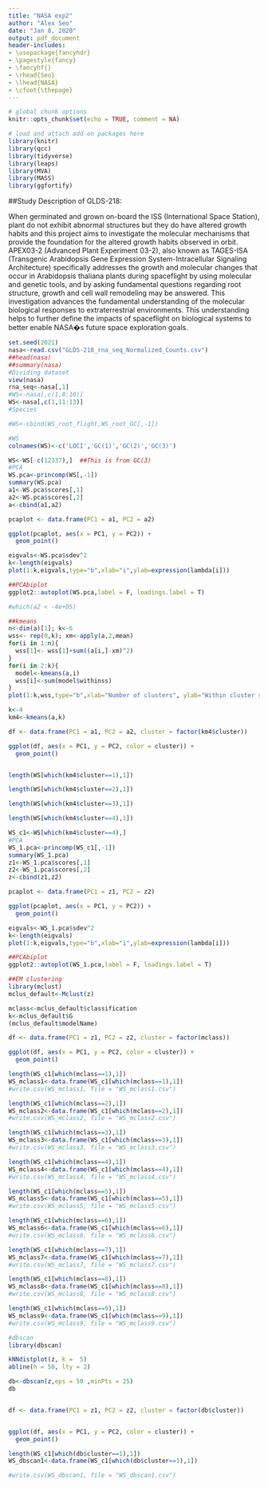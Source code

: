 ```yaml
---
title: "NASA exp2"
author: "Alex Seo"
date: "Jan 8, 2020"
output: pdf_document
header-includes:
- \usepackage{fancyhdr}
- \pagestyle{fancy}
- \fancyhf{}
- \rhead{Seo}
- \lhead{NASA}
- \cfoot{\thepage}
---
```


<!-- R chunk setup -->
```r
# global chunk options
knitr::opts_chunk$set(echo = TRUE, comment = NA)

# load and attach add-on packages here
library(knitr)
library(qcc)
library(tidyverse)
library(leaps)
library(MVA)
library(MASS)
library(ggfortify)
```

<!-- Page Break -->
\newpage

##Study Description of GLDS-218: 

When germinated and grown on-board the ISS (International Space Station), plant do not exhibit abnormal structures but they do have altered growth habits and this project aims to investigate the molecular mechanisms that provide the foundation for the altered growth habits observed in orbit. APEX03-2 (Advanced Plant Experiment 03-2), also known as TAGES-ISA (Transgenic Arabidopsis Gene Expression System-Intracellular Signaling Architecture) specifically addresses the growth and molecular changes that occur in Arabidopsis thaliana plants during spaceflight by using molecular and genetic tools, and by asking fundamental questions regarding root structure, growth and cell wall remodeling may be answered. This investigation advances the fundamental understanding of the molecular biological responses to extraterrestrial environments. This understanding helps to further define the impacts of spaceflight on biological systems to better enable NASA�s future space exploration goals.

```r
set.seed(2021)
nasa<-read.csv("GLDS-218_rna_seq_Normalized_Counts.csv")
##head(nasa)
##summary(nasa)
#Dividing dataset 
view(nasa)
rna_seq<-nasa[,1]
#WS<-nasa[,c(1,8:10)]
WS<-nasa[,c(1,11:13)]
#Species

#WS<-cbind(WS_root_flight,WS_root_GC[,-1])
```



```r
#WS
colnames(WS)<-c('LOCI','GC(1)','GC(2)','GC(3)')

WS<-WS[-c(12337),]  ##This is from GC(3)
#PCA
WS.pca<-princomp(WS[,-1])
summary(WS.pca)
a1<-WS.pca$scores[,1]
a2<-WS.pca$scores[,2]
a<-cbind(a1,a2)

pcaplot <- data.frame(PC1 = a1, PC2 = a2)

ggplot(pcaplot, aes(x = PC1, y = PC2)) +
  geom_point()

eigvals<-WS.pca$sdev^2
k<-length(eigvals)
plot(1:k,eigvals,type="b",xlab="i",ylab=expression(lambda[i]))

##PCAbiplot
ggplot2::autoplot(WS.pca,label = F, loadings.label = T)

#which(a2 < -4e+05)
```

```r
##kmeans
n<-dim(a)[1]; k<-6
wss<- rep(0,k); xm<-apply(a,2,mean)
for(i in 1:n){
  wss[1]<- wss[1]+sum((a[i,]-xm)^2)
}
for(i in 2:k){
  model<-kmeans(a,i)
  wss[i]<-sum(model$withinss)
}
plot(1:k,wss,type="b",xlab="Number of clusters", ylab="Within cluster sum of squares",main="Screeplot")

k<-4
km4<-kmeans(a,k)

df <- data.frame(PC1 = a1, PC2 = a2, cluster = factor(km4$cluster))

ggplot(df, aes(x = PC1, y = PC2, color = cluster)) +
  geom_point()


length(WS[which(km4$cluster==1),1])

length(WS[which(km4$cluster==2),1])

length(WS[which(km4$cluster==3),1])

length(WS[which(km4$cluster==4),1])
```


```r
WS_c1<-WS[which(km4$cluster==4),]
#PCA
WS_1.pca<-princomp(WS_c1[,-1])
summary(WS_1.pca)
z1<-WS_1.pca$scores[,1]
z2<-WS_1.pca$scores[,2]
z<-cbind(z1,z2)

pcaplot <- data.frame(PC1 = z1, PC2 = z2)

ggplot(pcaplot, aes(x = PC1, y = PC2)) +
  geom_point()

eigvals<-WS_1.pca$sdev^2
k<-length(eigvals)
plot(1:k,eigvals,type="b",xlab="i",ylab=expression(lambda[i]))

##PCAbiplot
ggplot2::autoplot(WS_1.pca,label = F, loadings.label = T)
```

```r
##EM clustering
library(mclust)
mclus_default<-Mclust(z)

mclass<-mclus_default$classification
k<-mclus_default$G
(mclus_default$modelName)

df <- data.frame(PC1 = z1, PC2 = z2, cluster = factor(mclass))

ggplot(df, aes(x = PC1, y = PC2, color = cluster)) +
  geom_point()
```

```r
length(WS_c1[which(mclass==1),1])
WS_mclass1<-data.frame(WS_c1[which(mclass==1),1])
#write.csv(WS_mclass1, file = "WS_mclass1.csv")

length(WS_c1[which(mclass==2),1])
WS_mclass2<-data.frame(WS_c1[which(mclass==2),1])
#write.csv(WS_mclass2, file = "WS_mclass2.csv")

length(WS_c1[which(mclass==3),1])
WS_mclass3<-data.frame(WS_c1[which(mclass==3),1])
#write.csv(WS_mclass3, file = "WS_mclass3.csv")

length(WS_c1[which(mclass==4),1])
WS_mclass4<-data.frame(WS_c1[which(mclass==4),1])
#write.csv(WS_mclass4, file = "WS_mclass4.csv")

length(WS_c1[which(mclass==5),1])
WS_mclass5<-data.frame(WS_c1[which(mclass==5),1])
#write.csv(WS_mclass5, file = "WS_mclass5.csv")

length(WS_c1[which(mclass==6),1])
WS_mclass6<-data.frame(WS_c1[which(mclass==6),1])
#write.csv(WS_mclass6, file = "WS_mclass6.csv")

length(WS_c1[which(mclass==7),1])
WS_mclass7<-data.frame(WS_c1[which(mclass==7),1])
#write.csv(WS_mclass7, file = "WS_mclass7.csv")

length(WS_c1[which(mclass==8),1])
WS_mclass8<-data.frame(WS_c1[which(mclass==8),1])
#write.csv(WS_mclass8, file = "WS_mclass8.csv")

length(WS_c1[which(mclass==9),1])
WS_mclass9<-data.frame(WS_c1[which(mclass==9),1])
#write.csv(WS_mclass9, file = "WS_mclass9.csv")
```

```r
#dbscan
library(dbscan)

kNNdistplot(z, k =  5)
abline(h = 50, lty = 2)

db<-dbscan(z,eps = 50 ,minPts = 25)
db


df <- data.frame(PC1 = z1, PC2 = z2, cluster = factor(db$cluster))


ggplot(df, aes(x = PC1, y = PC2, color = cluster)) +
  geom_point()

length(WS_c1[which(db$cluster==1),1])
WS_dbscan1<-data.frame(WS_c1[which(db$cluster==1),1])

#write.csv(WS_dbscan1, file = "WS_dbscan1.csv")
```



